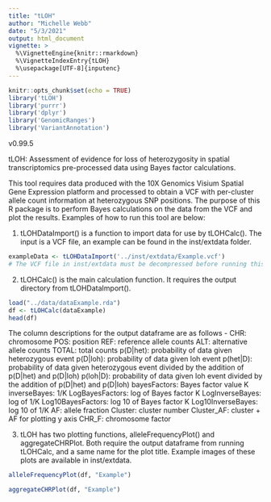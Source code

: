 ```yaml
---
title: "tLOH"
author: "Michelle Webb"
date: "5/3/2021"
output: html_document
vignette: >
  %\VignetteEngine{knitr::rmarkdown}
  %\VignetteIndexEntry{tLOH}
  %\usepackage[UTF-8]{inputenc}
---
```


```r
knitr::opts_chunk$set(echo = TRUE)
library('tLOH')
library('purrr')
library('dplyr')
library('GenomicRanges')
library('VariantAnnotation')
```
v0.99.5

tLOH: Assessment of evidence for loss of heterozygosity in spatial 
transcriptomics pre-processed data using Bayes factor calculations.

This tool requires data produced with the 10X Genomics Visium 
Spatial Gene Expression platform and processed to obtain a VCF with per-cluster 
allele count information at heterozygous SNP positions. The purpose of this R 
package is to perform Bayes calculations on the data from the VCF and plot the 
results. Examples of how to run this tool are below:


1. tLOHDataImport() is a function to import data for use by tLOHCalc(). The 
input is a VCF file, an example can be found in the inst/extdata folder.

```r
exampleData <- tLOHDataImport('../inst/extdata/Example.vcf')
# The VCF file in inst/extdata must be decompressed before running this command
```

2. tLOHCalc() is the main calculation function. It requires the output 
directory from tLOHDataImport().
```r
load("../data/dataExample.rda")
df <- tLOHCalc(dataExample)
head(df)
```

The column descriptions for the output dataframe are as follows -
CHR: chromosome
POS: position
REF: reference allele counts
ALT: alternative allele counts
TOTAL: total counts
p(D|het): probability of data given heterozygous event
p(D|loh): probability of data given loh event
p(het|D): probability of data given heterozygous event divided by the addition 
of p(D|het) and p(D|loh)
p(loh|D): probability of data given loh event divided by the addition of 
p(D|het) and p(D|loh)
bayesFactors: Bayes factor value K
inverseBayes: 1/K
LogBayesFactors: log of Bayes factor K
LogInverseBayes: log of 1/K 
Log10BayesFactors: log 10 of Bayes factor K
Log10InverseBayes: log 10 of 1/K
AF: allele fraction
Cluster: cluster number
Cluster_AF: cluster + AF for plotting y axis
CHR_F: chromosome factor

3. tLOH has two plotting functions, alleleFrequencyPlot() and aggregateCHRPlot. 
Both require the output dataframe from running tLOHCalc, and a same name for 
the plot title. Example images of these plots are available in inst/extdata.

```r
alleleFrequencyPlot(df, "Example")

aggregateCHRPlot(df, "Example")
```

